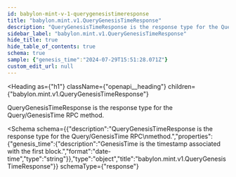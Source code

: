 ```yaml
---
id: babylon-mint-v-1-querygenesistimeresponse
title: "babylon.mint.v1.QueryGenesisTimeResponse"
description: "QueryGenesisTimeResponse is the response type for the Query/GenesisTime RPC"
sidebar_label: "babylon.mint.v1.QueryGenesisTimeResponse"
hide_title: true
hide_table_of_contents: true
schema: true
sample: {"genesis_time":"2024-07-29T15:51:28.071Z"}
custom_edit_url: null
---
```



<Heading
  as={"h1"}
  className={"openapi__heading"}
  children={"babylon.mint.v1.QueryGenesisTimeResponse"}
>
</Heading>



QueryGenesisTimeResponse is the response type for the Query/GenesisTime RPC
method.

<Schema
  schema={{"description":"QueryGenesisTimeResponse is the response type for the Query/GenesisTime RPC\nmethod.","properties":{"genesis_time":{"description":"GenesisTime is the timestamp associated with the first block.","format":"date-time","type":"string"}},"type":"object","title":"babylon.mint.v1.QueryGenesisTimeResponse"}}
  schemaType={"response"}
>
  
</Schema>
            